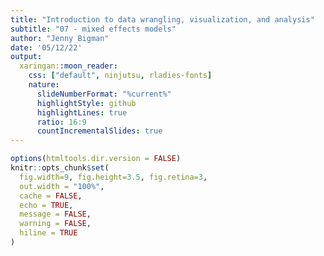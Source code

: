 ```yaml
---
title: "Introduction to data wrangling, visualization, and analysis"
subtitle: "07 - mixed effects models"  
author: "Jenny Bigman"
date: '05/12/22'
output:
  xaringan::moon_reader:
    css: ["default", ninjutsu, rladies-fonts]
    nature:
      slideNumberFormat: "%current%"
      highlightStyle: github
      highlightLines: true
      ratio: 16:9
      countIncrementalSlides: true
---
```


```r
options(htmltools.dir.version = FALSE)
knitr::opts_chunk$set(
  fig.width=9, fig.height=3.5, fig.retina=3,
  out.width = "100%",
  cache = FALSE,
  echo = TRUE,
  message = FALSE, 
  warning = FALSE,
  hiline = TRUE
)

```






